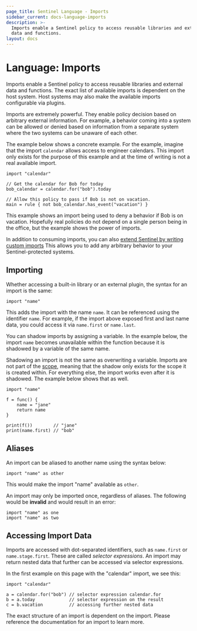 ```yaml
---
page_title: Sentinel Language - Imports
sidebar_current: docs-language-imports
description: >-
  Imports enable a Sentinel policy to access reusable libraries and external
  data and functions.
layout: docs
---
```


# Language: Imports

Imports enable a Sentinel policy to access reusable libraries and external
data and functions. The exact list of available imports is dependent on the
host system. Host systems may also make the available imports configurable
via plugins.

Imports are extremely powerful. They enable policy decision based on arbitrary
external information. For example, a behavior coming into a system can be
allowed or denied based on information from a separate system where the two
systems can be unaware of each other.

The example below shows a concrete example. For the example, imagine that
the import `calendar` allows access to engineer calendars. This import
only exists for the purpose of this example and at the time of writing is
not a real available import.

```sentinel
import "calendar"

// Get the calendar for Bob for today
bob_calendar = calendar.for("bob").today

// Allow this policy to pass if Bob is not on vacation.
main = rule { not bob_calendar.has_event("vacation") }
```

This example shows an import being used to deny a behavior if Bob is on
vacation. Hopefully real policies do not depend on a single person being
in the office, but the example shows the power of imports.

In addition to consuming imports, you can also
[extend Sentinel by writing custom imports](/sentinel/extending)
This allows you to add any arbitrary behavior to your Sentinel-protected
systems.

## Importing

Whether accessing a built-in library or an external plugin, the syntax
for an import is the same:

```sentinel
import "name"
```

This adds the import with the name `name`. It can be referenced using
the identifier `name`. For example, if the import above exposed first
and last name data, you could access it via `name.first` or `name.last`.

You can shadow imports by assigning a variable. In the example below,
the import `name` becomes unavailable within the function because it is
shadowed by a variable of the same name.

Shadowing an import is not the same as overwriting a variable. Imports
are not part of the [scope](/sentinel/language/scope), meaning that
the shadow only exists for the scope it is created within. For everything
else, the import works even after it is shadowed. The example below shows that
as well.

```sentinel
import "name"

f = func() {
	name = "jane"
	return name
}

print(f())        // "jane"
print(name.first) // "bob"
```

## Aliases

An import can be aliased to another name using the syntax below:

```sentinel
import "name" as other
```

This would make the import "name" available as `other`.

An import may only be imported once, regardless of aliases. The following
would be **invalid** and would result in an error:

```sentinel
import "name" as one
import "name" as two
```

## Accessing Import Data

Imports are accessed with dot-separated identifiers, such as `name.first` or
`name.stage.first`. These are called _selector expressions_. An import may
return nested data that further can be accessed via selector expressions.

In the first example on this page with the "calendar" import, we see this:

```sentinel
import "calendar"

a = calendar.for("bob") // selector expression calendar.for
b = a.today             // selector expression on the result
c = b.vacation          // accessing further nested data
```

The exact structure of an import is dependent on the import. Please reference
the documentation for an import to learn more.
